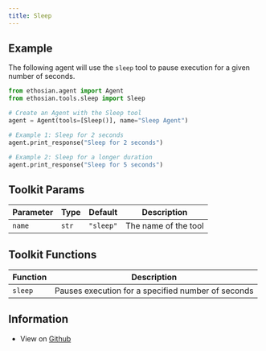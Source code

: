 ```yaml
---
title: Sleep
---
```


## Example

The following agent will use the `sleep` tool to pause execution for a given number of seconds.

```python cookbook/tools/sleep_tools.py
from ethosian.agent import Agent
from ethosian.tools.sleep import Sleep

# Create an Agent with the Sleep tool
agent = Agent(tools=[Sleep()], name="Sleep Agent")

# Example 1: Sleep for 2 seconds
agent.print_response("Sleep for 2 seconds")

# Example 2: Sleep for a longer duration
agent.print_response("Sleep for 5 seconds")
```

## Toolkit Params

| Parameter | Type | Default | Description |
|-----------|------|---------|-------------|
| `name` | `str` | `"sleep"` | The name of the tool |

## Toolkit Functions

| Function | Description |
|----------|-------------|
| `sleep` | Pauses execution for a specified number of seconds |


## Information

- View on [Github](https://github.com/ethosianhq/ethosian/blob/main/ethosian/tools/sleep.py)
